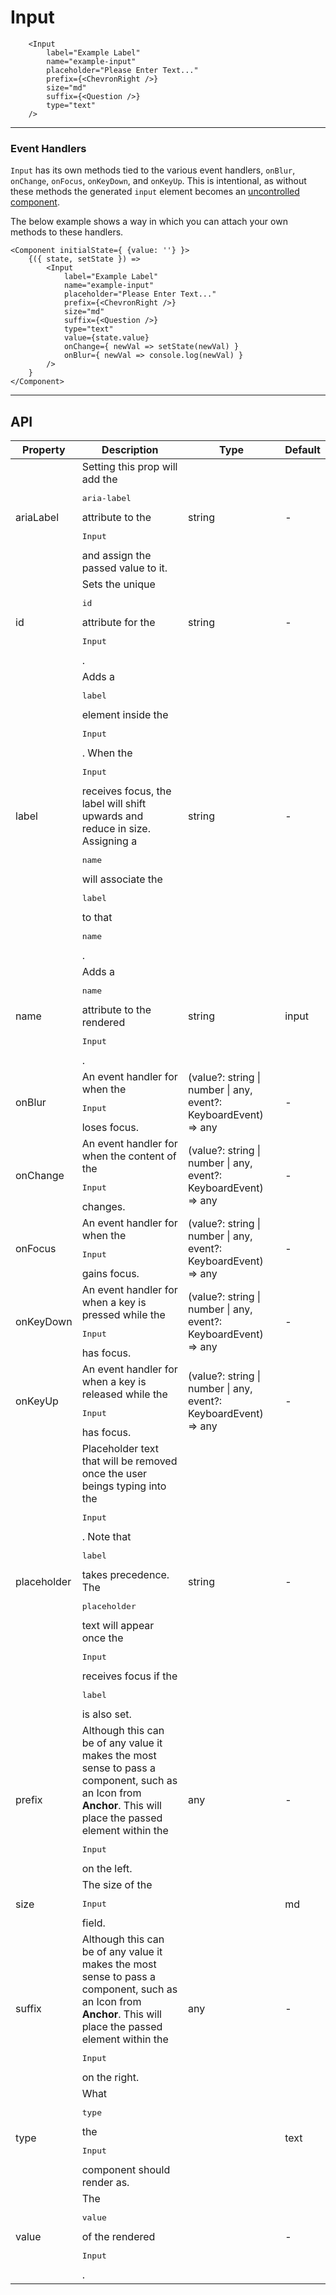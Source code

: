 
# Input

<ComponentInfo title="Input" mode="description" />

```tsx live
    <Input
        label="Example Label"
        name="example-input"
        placeholder="Please Enter Text..."
        prefix={<ChevronRight />}
        size="md"
        suffix={<Question />}
        type="text"
    />
```

---

### Event Handlers

`Input` has its own methods tied to the various event handlers, `onBlur`, `onChange`, `onFocus`,
`onKeyDown`, and `onKeyUp`. This is intentional, as without these methods the generated `input`
element becomes an <a href="https://reactjs.org/docs/uncontrolled-components.html" target="_blank">uncontrolled component</a>.

The below example shows a way in which you can attach your own methods to these handlers.

```tsx live
<Component initialState={ {value: ''} }>
    {({ state, setState }) =>
        <Input
            label="Example Label"
            name="example-input"
            placeholder="Please Enter Text..."
            prefix={<ChevronRight />}
            size="md"
            suffix={<Question />}
            type="text"
            value={state.value}
            onChange={ newVal => setState(newVal) }
            onBlur={ newVal => console.log(newVal) }
        />
    }
</Component>
```

---

## API

<table>
    <thead>
        <tr>
            <th>Property</th>
            <th>Description</th>
            <th>Type</th>
            <th>Default</th>
        </tr>
    </thead>
    <tbody>
        <tr>
            <td>ariaLabel</td>
            <td>
                Setting this prop will add the <pre>aria-label</pre> attribute to
                the <pre>Input</pre> and assign the passed value to it.
            </td>
            <td>string</td>
            <td>-</td>
        </tr>
        <tr>
            <td>id</td>
            <td>Sets the unique <pre>id</pre> attribute for the <pre>Input</pre>.</td>
            <td>string</td>
            <td>-</td>
        </tr>
        <tr>
            <td>label</td>
            <td>
                Adds a <pre>label</pre> element inside the <pre>Input</pre>. When
                the <pre>Input</pre> receives focus, the label will shift upwards and reduce in
                size. Assigning a <pre>name</pre> will associate the <pre>label</pre> to
                that <pre>name</pre>.
            </td>
            <td>string</td>
            <td>-</td>
        </tr>
        <tr>
            <td>name</td>
            <td>
                Adds a <pre>name</pre> attribute to the rendered <pre>Input</pre>.
            </td>
            <td>string</td>
            <td>input</td>
        </tr>
        <tr>
            <td>onBlur</td>
            <td>
                An event handler for when the <pre>Input</pre> loses focus.
            </td>
            <td>
                (value?: string | number | any, event?: KeyboardEvent) => any
            </td>
            <td>-</td>
        </tr>
        <tr>
            <td>onChange</td>
            <td>
                An event handler for when the content of the <pre>Input</pre> changes.
            </td>
            <td>
                (value?: string | number | any, event?: KeyboardEvent) => any
            </td>
            <td>-</td>
        </tr>
        <tr>
            <td>onFocus</td>
            <td>
                An event handler for when the <pre>Input</pre> gains focus.
            </td>
            <td>
                (value?: string | number | any, event?: KeyboardEvent) => any
            </td>
            <td>-</td>
        </tr>
        <tr>
            <td>onKeyDown</td>
            <td>
                An event handler for when a key is pressed while the <pre>Input</pre> has focus.
            </td>
            <td>
                (value?: string | number | any, event?: KeyboardEvent) => any
            </td>
            <td>-</td>
        </tr>
        <tr>
            <td>onKeyUp</td>
            <td>
                An event handler for when a key is released while the <pre>Input</pre> has focus.
            </td>
            <td>
                (value?: string | number | any, event?: KeyboardEvent) => any
            </td>
            <td>-</td>
        </tr>
        <tr>
            <td>placeholder</td>
            <td>
                Placeholder text that will be removed once the user beings typing into the <pre>Input</pre>.
                Note that <pre>label</pre> takes precedence. The <pre>placeholder</pre> text will
                appear once the <pre>Input</pre> receives focus if the <pre>label</pre> is also set.
            </td>
            <td>string</td>
            <td>-</td>
        </tr>
        <tr>
            <td>prefix</td>
            <td>
                Although this can be of any value it makes the most sense to pass a component, such
                as an <Link to="/components/icon">Icon</Link> from <strong>Anchor</strong>. This will
                place the passed element within the <pre>Input</pre> on the left.
            </td>
            <td>any</td>
            <td>-</td>
        </tr>
        <tr>
            <td>size</td>
            <td>The size of the <pre>Input</pre> field.</td>
            <td>
                <FormatTypes types={['sm', 'md', 'lg']} />
            </td>
            <td>md</td>
        </tr>
        <tr>
            <td>suffix</td>
            <td>
                Although this can be of any value it makes the most sense to pass a component, such
                as an <Link to="/components/icon">Icon</Link> from <strong>Anchor</strong>. This will
                place the passed element within the <pre>Input</pre> on the right.
            </td>
            <td>any</td>
            <td>-</td>
        </tr>
        <tr>
            <td>type</td>
            <td>
                What <pre>type</pre> the <pre>Input</pre> component should render as.
            </td>
            <td>
                <FormatTypes types={['email', 'number', 'tel', 'text']} />
            </td>
            <td>text</td>
        </tr>
        <tr>
            <td>value</td>
            <td>
                The <pre>value</pre> of the rendered <pre>Input</pre>.
            </td>
            <td>
                <FormatTypes types={['string', 'number', 'any']} noInterpret />
            </td>
            <td>-</td>
        </tr>
    </tbody>
</table>
